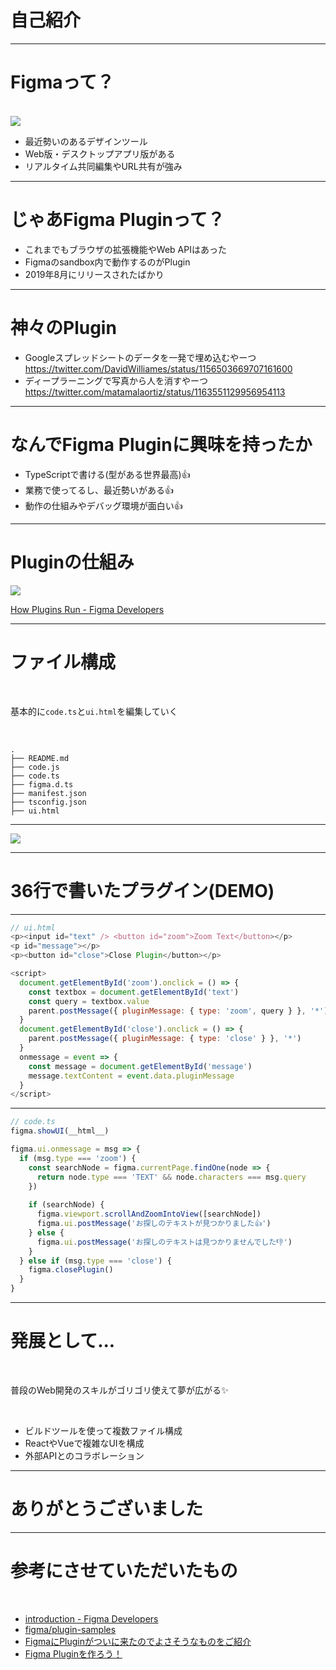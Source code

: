 
<!-- sectionTitle: はじめてのFigma Plugin開発 -->

# 自己紹介

<SelfIntroduce />

---

<!-- sectionTitle: Figma Pluginっておいしいの？ -->

# Figmaって？

<br />

<div class="card-50">
  <img class="image size-50" src="../../image/figma.png" />
  <ul class="flexblock activity">
    <li>最近勢いのあるデザインツール</li>
    <li>Web版・デスクトップアプリ版がある</li>
    <li>リアルタイム共同編集やURL共有が強み</li>
  </ul>
</div>

---

# じゃあFigma Pluginって？

<ul class="flexblock activity">
  <li>これまでもブラウザの拡張機能やWeb APIはあった</li>
  <li>Figmaのsandbox内で動作するのがPlugin</li>
  <li>2019年8月にリリースされたばかり</li>
</ul>

---

# 神々のPlugin

<ul class="flexblock activity">
  <li>
    Googleスプレッドシートのデータを一発で埋め込むやーつ
    <br />
    <a href="https://twitter.com/DavidWilliames/status/1156503669707161600">
      https://twitter.com/DavidWilliames/status/1156503669707161600
    </a>
  </li>
  <li>
    ディープラーニングで写真から人を消すやーつ
    <br />
    <a href="https://twitter.com/matamalaortiz/status/1163551129956954113">
      https://twitter.com/matamalaortiz/status/1163551129956954113
    </a>
  </li>
</ul>

---

# なんでFigma Pluginに興味を持ったか

<ul class="flexblock activity">
  <li>TypeScriptで書ける(型がある世界最高)&#x1F44D;</li>
  <li>業務で使ってるし、最近勢いがある&#x1F44D;</li>
  <li>動作の仕組みやデバッグ環境が面白い&#x1F44D;</li>
</ul>

---

<!-- sectionTitle: Figma Pluginをつくってみよう -->

# Pluginの仕組み

<img class="image size-70" src="https://static.figma.com/uploads/04c4c6293fce2a7fe67bccd385ee5ab998705780" />

[How Plugins Run - Figma Developers](https://www.figma.com/plugin-docs/how-plugins-run/)

---
# ファイル構成

<br />

基本的に`code.ts`と`ui.html`を編集していく

<br />

```
.
├── README.md
├── code.js
├── code.ts
├── figma.d.ts
├── manifest.json
├── tsconfig.json
├── ui.html
```

---

<img class="image size-40" src="../../image/figma-plugin.png" />

---

# 36行で書いたプラグイン(DEMO)

---

```javascript
// ui.html
<p><input id="text" /> <button id="zoom">Zoom Text</button></p>
<p id="message"></p>
<p><button id="close">Close Plugin</button></p>

<script>
  document.getElementById('zoom').onclick = () => {
    const textbox = document.getElementById('text')
    const query = textbox.value
    parent.postMessage({ pluginMessage: { type: 'zoom', query } }, '*')
  }
  document.getElementById('close').onclick = () => {
    parent.postMessage({ pluginMessage: { type: 'close' } }, '*')
  }
  onmessage = event => {
    const message = document.getElementById('message')
    message.textContent = event.data.pluginMessage
  }
</script>
```
___

```javascript
// code.ts
figma.showUI(__html__)

figma.ui.onmessage = msg => {
  if (msg.type === 'zoom') {
    const searchNode = figma.currentPage.findOne(node => {
      return node.type === 'TEXT' && node.characters === msg.query
    })
    
    if (searchNode) {
      figma.viewport.scrollAndZoomIntoView([searchNode])
      figma.ui.postMessage('お探しのテキストが見つかりました👍')
    } else {
      figma.ui.postMessage('お探しのテキストは見つかりませんでした👎')
    }
  } else if (msg.type === 'close') {
    figma.closePlugin()
  }
}
```

___

<!-- sectionTitle: Figma Pluginの未来 -->

# 発展として...

<br />

普段のWeb開発のスキルがゴリゴリ使えて夢が広がる:sparkles:

<br />

<ul class="flexblock activity">
  <li>ビルドツールを使って複数ファイル構成</li>
  <li>ReactやVueで複雑なUIを構成</li>
  <li>外部APIとのコラボレーション</li>
</ul>

---

# ありがとうございました

___

# 参考にさせていただいたもの

<br />

- [introduction - Figma Developers](https://www.figma.com/plugin-docs/intro/)
- [figma/plugin-samples](https://github.com/figma/plugin-samples)
- [FigmaにPluginがついに来たのでよさそうなものをご紹介](https://note.mu/fjkn/n/n125c25962ba6)
- [Figma Pluginを作ろう！](https://speakerdeck.com/takanorip/making-figma-plugins-with-typescript)
